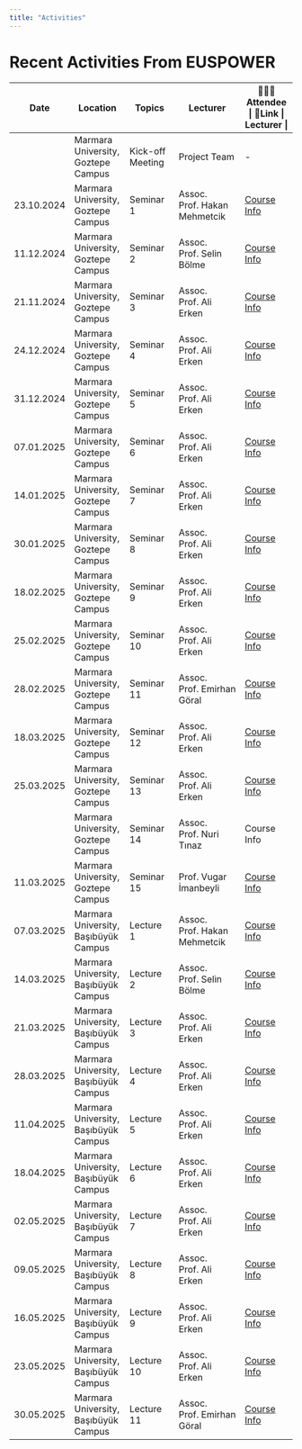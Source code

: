 ```yaml
---
title: "Activities"
---
```


# Recent Activities From EUSPOWER

| Date | Location | Topics | Lecturer | 🧑‍🤝‍🧑Attendee \| 🔗Link \| Lecturer \| |
|---------------|---------------|---------------|---------------|---------------|
|  | Marmara University, Goztepe Campus | Kick-off Meeting | Project Team | \- |
| 23.10.2024 | Marmara University, Goztepe Campus | Seminar 1 | Assoc. Prof. Hakan Mehmetcik | [Course Info](Lecture/Seminar1.html#/title-slide) |
| 11.12.2024 | Marmara University, Goztepe Campus | Seminar 2 | Assoc. Prof. Selin Bölme | [Course Info](Lecture/Seminar2.html#/title-slide) |
| 21.11.2024 | Marmara University, Goztepe Campus | Seminar 3 | Assoc. Prof. Ali Erken | [Course Info](Lecture/Seminar3.html#/title-slide) |
| 24.12.2024 | Marmara University, Goztepe Campus | Seminar 4 | Assoc. Prof. Ali Erken | [Course Info](Lecture/Seminar4.html#/title-slide) |
| 31.12.2024 | Marmara University, Goztepe Campus | Seminar 5 | Assoc. Prof. Ali Erken | [Course Info](Lecture/Seminar5.html#/title-slide) |
| 07.01.2025 | Marmara University, Goztepe Campus | Seminar 6 | Assoc. Prof. Ali Erken | [Course Info](Lecture/Seminar6.html#/title-slide) |
| 14.01.2025 | Marmara University, Goztepe Campus | Seminar 7 | Assoc. Prof. Ali Erken | [Course Info](Lecture/Seminar7.html#/title-slide) |
| 30.01.2025 | Marmara University, Goztepe Campus | Seminar 8 | Assoc. Prof. Ali Erken | [Course Info](Lecture/Seminar8.html#/title-slide) |
| 18.02.2025 | Marmara University, Goztepe Campus | Seminar 9 | Assoc. Prof. Ali Erken | [Course Info](Lecture/Seminar9.html#/title-slide) |
| 25.02.2025 | Marmara University, Goztepe Campus | Seminar 10 | Assoc. Prof. Ali Erken | [Course Info](Lecture/Seminar10.html#/title-slide) |
| 28.02.2025 | Marmara University, Goztepe Campus | Seminar 11 | Assoc. Prof. Emirhan Göral | [Course Info](Lecture/Seminar11.html#/title-slide) |
| 18.03.2025 | Marmara University, Goztepe Campus | Seminar 12 | Assoc. Prof. Ali Erken | [Course Info](Lecture/Seminar12.html#/title-slide) |
| 25.03.2025 | Marmara University, Goztepe Campus | Seminar 13 | Assoc. Prof. Ali Erken | [Course Info](Lecture/Seminar13.html#/title-slide) |
|  | Marmara University, Goztepe Campus | Seminar 14 | Assoc. Prof. Nuri Tınaz | Course Info |
| 11.03.2025 | Marmara University, Goztepe Campus | Seminar 15 | Prof. Vugar İmanbeyli | [Course Info](Lecture/Seminar15.html#/title-slide) |
| 07.03.2025 | Marmara University, Başıbüyük Campus | Lecture 1 | Assoc. Prof. Hakan Mehmetcik | [Course Info](Lecture/Lecture1.html#/title-slide) |
| 14.03.2025 | Marmara University, Başıbüyük Campus | Lecture 2 | Assoc. Prof. Selin Bölme | [Course Info](Lecture/Lecture2.html#/title-slide) |
| 21.03.2025 | Marmara University, Başıbüyük Campus | Lecture 3 | Assoc. Prof. Ali Erken | [Course Info](Lecture/Lecture3.html#/title-slide) |
| 28.03.2025 | Marmara University, Başıbüyük Campus | Lecture 4 | Assoc. Prof. Ali Erken | [Course Info](Lecture/Lecture4.html#/title-slide) |
| 11.04.2025 | Marmara University, Başıbüyük Campus | Lecture 5 | Assoc. Prof. Ali Erken | [Course Info](Lecture/Lecture5.html#/title-slide) |
| 18.04.2025 | Marmara University, Başıbüyük Campus | Lecture 6 | Assoc. Prof. Ali Erken | [Course Info](Lecture/Lecture6.html#/title-slide) |
| 02.05.2025 | Marmara University, Başıbüyük Campus | Lecture 7 | Assoc. Prof. Ali Erken | [Course Info](Lecture/Lecture7.html#/title-slide) |
| 09.05.2025 | Marmara University, Başıbüyük Campus | Lecture 8 | Assoc. Prof. Ali Erken | [Course Info](Lecture/Lecture8.html#/title-slide) |
| 16.05.2025 | Marmara University, Başıbüyük Campus | Lecture 9 | Assoc. Prof. Ali Erken | [Course Info](Lecture/Lecture9.html#/title-slide) |
| 23.05.2025 | Marmara University, Başıbüyük Campus | Lecture 10 | Assoc. Prof. Ali Erken | [Course Info](Lecture/Lecture10.html#/title-slide) |
| 30.05.2025 | Marmara University, Başıbüyük Campus | Lecture 11 | Assoc. Prof. Emirhan Göral | [Course Info](Lecture/Lecture11.html#/title-slide) |
